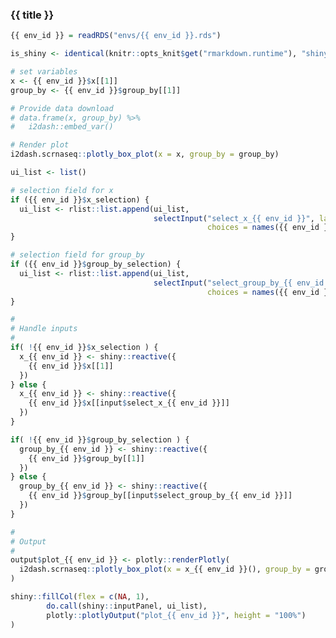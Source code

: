 
### {{ title }}

<!-- Component created on {{ date }} -->

```r
{{ env_id }} = readRDS("envs/{{ env_id }}.rds")

is_shiny <- identical(knitr::opts_knit$get("rmarkdown.runtime"), "shiny")
```

```r
# set variables
x <- {{ env_id }}$x[[1]]
group_by <- {{ env_id }}$group_by[[1]]

# Provide data download
# data.frame(x, group_by) %>%
#   i2dash::embed_var()

# Render plot
i2dash.scrnaseq::plotly_box_plot(x = x, group_by = group_by)
```

```r
ui_list <- list()

# selection field for x
if ({{ env_id }}$x_selection) {
  ui_list <- rlist::list.append(ui_list,
                                selectInput("select_x_{{ env_id }}", label = "Select observations:",
                                            choices = names({{ env_id }}$x)))
}

# selection field for group_by
if ({{ env_id }}$group_by_selection) {
  ui_list <- rlist::list.append(ui_list,
                                selectInput("select_group_by_{{ env_id }}", label = "Group observations by:",
                                            choices = names({{ env_id }}$group_by)))
}

#
# Handle inputs
#
if( !{{ env_id }}$x_selection ) {
  x_{{ env_id }} <- shiny::reactive({
    {{ env_id }}$x[[1]]
  })
} else {
  x_{{ env_id }} <- shiny::reactive({
    {{ env_id }}$x[[input$select_x_{{ env_id }}]]
  })
}

if( !{{ env_id }}$group_by_selection ) {
  group_by_{{ env_id }} <- shiny::reactive({
    {{ env_id }}$group_by[[1]]
  })
} else {
  group_by_{{ env_id }} <- shiny::reactive({
    {{ env_id }}$group_by[[input$select_group_by_{{ env_id }}]]
  })
}

#
# Output
#
output$plot_{{ env_id }} <- plotly::renderPlotly(
  i2dash.scrnaseq::plotly_box_plot(x = x_{{ env_id }}(), group_by = group_by_{{ env_id }}())
)

shiny::fillCol(flex = c(NA, 1),
        do.call(shiny::inputPanel, ui_list),
        plotly::plotlyOutput("plot_{{ env_id }}", height = "100%")
)
```
